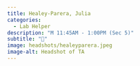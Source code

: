 ```yaml
---
title: Healey-Parera, Julia
categories: 
  - Lab Helper
description: "M 11:45AM - 1:00PM (Sec 5)"
subtitle: "🔗"
image: headshots/healeyparera.jpeg
image-alt: Headshot of TA
---
```

